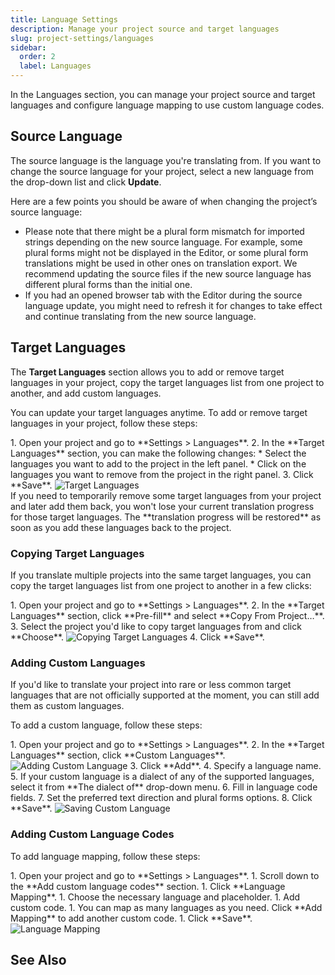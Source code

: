 ```yaml
---
title: Language Settings
description: Manage your project source and target languages
slug: project-settings/languages
sidebar:
  order: 2
  label: Languages
---
```



In the Languages section, you can manage your project source and target languages and configure language mapping to use custom language codes.

## Source Language

The source language is the language you're translating from. If you want to change the source language for your project, select a new language from the drop-down list and click **Update**.

Here are a few points you should be aware of when changing the project’s source language:

* Please note that there might be a plural form mismatch for imported strings depending on the new source language. For example, some plural forms might not be displayed in the Editor, or some plural form translations might be used in other ones on translation export. We recommend updating the source files if the new source language has different plural forms than the initial one.
* If you had an opened browser tab with the Editor during the source language update, you might need to refresh it for changes to take effect and continue translating from the new source language.

## Target Languages

The **Target Languages** section allows you to add or remove target languages in your project, copy the target languages list from one project to another, and add custom languages.

You can update your target languages anytime. To add or remove target languages in your project, follow these steps:

<Steps>
  1. Open your project and go to **Settings > Languages**.
  2. In the **Target Languages** section, you can make the following changes:
     * Select the languages you want to add to the project in the left panel.
     * Click on the languages you want to remove from the project in the right panel.
  3. Click **Save**.
</Steps>

<Image src={targetLanguagesUpdating} alt="Target Languages" />

<Aside type="tip">
  If you need to temporarily remove some target languages from your project and later add them back, you won't lose your current translation progress for those target languages. The **translation progress will be restored** as soon as you add these languages back to the project.
</Aside>

### Copying Target Languages

If you translate multiple projects into the same target languages, you can copy the target languages list from one project to another in a few clicks:

<Steps>
  1. Open your project and go to **Settings > Languages**.
  2. In the **Target Languages** section, click **Pre-fill** and select **Copy From Project…**.
  3. Select the project you'd like to copy target languages from and click **Choose**. <Image src={targetLanguagesCopying} alt="Copying Target Languages" />
  4. Click **Save**.
</Steps>

### Adding Custom Languages

If you'd like to translate your project into rare or less common target languages that are not officially supported at the moment, you can still add them as custom languages.

To add a custom language, follow these steps:

<Steps>
  1. Open your project and go to **Settings > Languages**.
  2. In the **Target Languages** section, click **Custom Languages**. <Image src={customLanguageAdding} alt="Adding Custom Language" />
  3. Click **Add**.
  4. Specify a language name.
  5. If your custom language is a dialect of any of the supported languages, select it from **The dialect of** drop-down menu.
  6. Fill in language code fields.
  7. Set the preferred text direction and plural forms options.
  8. Click **Save**. <Image src={customLanguageSaving} alt="Saving Custom Language" class="width-md" />
</Steps>

### Adding Custom Language Codes

To add language mapping, follow these steps:

<Steps>
  1. Open your project and go to **Settings > Languages**.
  1. Scroll down to the **Add custom language codes** section.
  1. Click **Language Mapping**.
  1. Choose the necessary language and placeholder.
  1. Add custom code.
  1. You can map as many languages as you need. Click **Add Mapping** to add another custom code.
  1. Click **Save**.
</Steps>

<Image src={languageMapping} alt="Language Mapping" />

## See Also

<LinkCard
  title="Supported Languages"
  href="/developer/language-codes/"
  target="_blank"
/>
